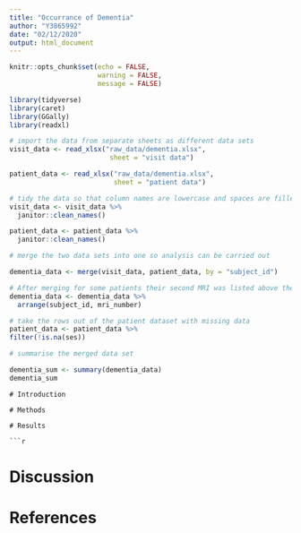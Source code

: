 ```yaml
---
title: "Occurrance of Dementia"
author: "Y3865992"
date: "02/12/2020"
output: html_document
---
```


```r
knitr::opts_chunk$set(echo = FALSE,
                      warning = FALSE,
                      message = FALSE)
```

```r
library(tidyverse)
library(caret)
library(GGally)
library(readxl)
```

```r

# import the data from separate sheets as different data sets
visit_data <- read_xlsx("raw_data/dementia.xlsx",
                         sheet = "visit data")

patient_data <- read_xlsx("raw_data/dementia.xlsx",
                          sheet = "patient data")

# tidy the data so that column names are lowercase and spaces are filled with underscores using the janitor function
visit_data <- visit_data %>%
  janitor::clean_names()

patient_data <- patient_data %>%
  janitor::clean_names()

```

```r
# merge the two data sets into one so analysis can be carried out

dementia_data <- merge(visit_data, patient_data, by = "subject_id")

# After merging for some patients their second MRI was listed above their first, to change this I arranged the data by first subject id then MRI number in ascending order
dementia_data <- dementia_data %>%
  arrange(subject_id, mri_number)
```

```r

# take the rows out of the patient dataset with missing data
patient_data <- patient_data %>%
filter(!is.na(ses))

```

```r
# summarise the merged data set

dementia_sum <- summary(dementia_data)
dementia_sum

```

```
# Introduction

# Methods

# Results

```r

```
# Discussion

# References